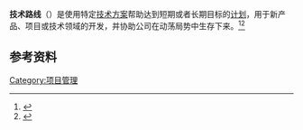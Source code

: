 '''技术路线'''（{{lang|en|technology roadmap}}）是使用特定[[技术方案|技术方案]]帮助达到短期或者长期目标的[[计划|计划]]，用于新产品、项目或技术领域的开发，并协助公司在动荡局势中生存下来。<ref name=":0">{{Cite journal|last=Phaal|first=Robert|last2=Farrukh|first2=Clare J.P.|last3=Probert|first3=David R.|title=Technology roadmapping—A planning framework for evolution and revolution|url=https://doi.org/10.1016/S0040-1625(03)00072-6|journal=Technological Forecasting and Social Change|volume=71|issue=1-2|pages=5–26|doi=10.1016/s0040-1625(03)00072-6}}</ref><ref>{{cite web|url=https://www.entrepreneur.com/article/83000|title=Creating a Technology Road Map|first=Peter|last=Alexander|date=2006-01-01|website=Entrepreneur|access-date=2021-04-25|archive-date=2021-04-27|archive-url=https://web.archive.org/web/20210427233618/https://www.entrepreneur.com/article/83000|dead-url=no}}</ref>

== 参考资料 ==
{{reflist}}

{{新興技術}}
{{Tech-stub}}

[[Category:项目管理|Category:项目管理]]